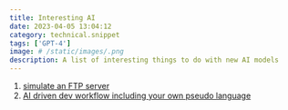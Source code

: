 ```yaml
---
title: Interesting AI
date: 2023-04-05 13:04:12
category: technical.snippet
tags: ['GPT-4']
image: # /static/images/.png
description: A list of interesting things to do with new AI models
---
```



1. [simulate an FTP server](https://www.filestash.app/2023/04/01/chat-gpt-acting-as-a-ftp-server/)
1. [AI driven dev workflow including your own pseudo language](https://youtu.be/iO1mwxPNP5A)

<IframeEmbed type="youtube" src="https://youtube.com/embed/iO1mwxPNP5A" />
